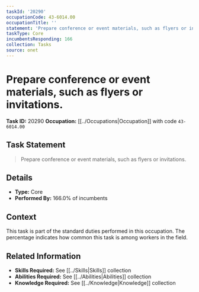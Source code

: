 ```yaml
---
taskId: '20290'
occupationCode: 43-6014.00
occupationTitle: ''
statement: 'Prepare conference or event materials, such as flyers or invitations.'
taskType: Core
incumbentsResponding: 166
collection: Tasks
source: onet
---
```

# Prepare conference or event materials, such as flyers or invitations.

**Task ID:** 20290
**Occupation:** [[../Occupations|Occupation]] with code `43-6014.00`

## Task Statement

> Prepare conference or event materials, such as flyers or invitations.

## Details

- **Type:** Core
- **Performed By:** 166.0% of incumbents

## Context

This task is part of the standard duties performed in this occupation. The percentage indicates how common this task is among workers in the field.

## Related Information

- **Skills Required:** See [[../Skills|Skills]] collection
- **Abilities Required:** See [[../Abilities|Abilities]] collection
- **Knowledge Required:** See [[../Knowledge|Knowledge]] collection
